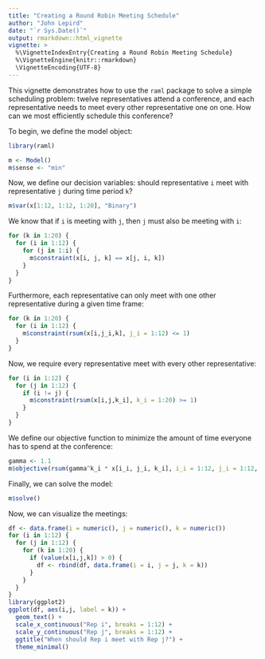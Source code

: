```yaml
---
title: "Creating a Round Robin Meeting Schedule"
author: "John Lepird"
date: "`r Sys.Date()`"
output: rmarkdown::html_vignette
vignette: >
  %\VignetteIndexEntry{Creating a Round Robin Meeting Schedule}
  %\VignetteEngine{knitr::rmarkdown}
  \VignetteEncoding{UTF-8}
---
```


This vignette demonstrates how to use the `raml` package to solve a simple scheduling problem: twelve representatives attend a conference, and each representative needs to meet every other representative one on one. How can we most efficiently schedule this conference?

To begin, we define the model object:

```r
library(raml)

m <- Model()
m$sense <- "min"
```

Now, we define our decision variables: should representative `i` meet with representative `j` during time period `k`?

```r
m$var(x[1:12, 1:12, 1:20], "Binary")
```

We know that if `i` is meeting with `j`, then `j` must also be meeting with `i`:

```r
for (k in 1:20) { 
  for (i in 1:12) {
    for (j in 1:i) {
      m$constraint(x[i, j, k] == x[j, i, k])
    }
  }
}
```

Furthermore, each representative can only meet with one other representative during a given time frame:

```r
for (k in 1:20) {
  for (i in 1:12) {
    m$constraint(rsum(x[i,j_i,k], j_i = 1:12) <= 1)
  }
}
```

Now, we require every representative meet with every other representative: 

```r
for (i in 1:12) {
  for (j in 1:12) {
    if (i != j) {
      m$constraint(rsum(x[i,j,k_i], k_i = 1:20) >= 1)
    }
  }
}
```

We define our objective function to minimize the amount of time everyone has to spend at the conference:

```r
gamma <- 1.1
m$objective(rsum(gamma^k_i * x[i_i, j_i, k_i], i_i = 1:12, j_i = 1:12, k_i = 1:20))
```

Finally, we can solve the model:

```r
m$solve()
```

Now, we can visualize the meetings:

```r
df <- data.frame(i = numeric(), j = numeric(), k = numeric())
for (i in 1:12) {
  for (j in 1:12) {
    for (k in 1:20) {
      if (value(x[i,j,k]) > 0) {
        df <- rbind(df, data.frame(i = i, j = j, k = k))
      }
    }
  }
}
library(ggplot2)
ggplot(df, aes(i,j, label = k)) + 
  geom_text() + 
  scale_x_continuous("Rep i", breaks = 1:12) + 
  scale_y_continuous("Rep j", breaks = 1:12) + 
  ggtitle("When should Rep i meet with Rep j?") + 
  theme_minimal()
```
